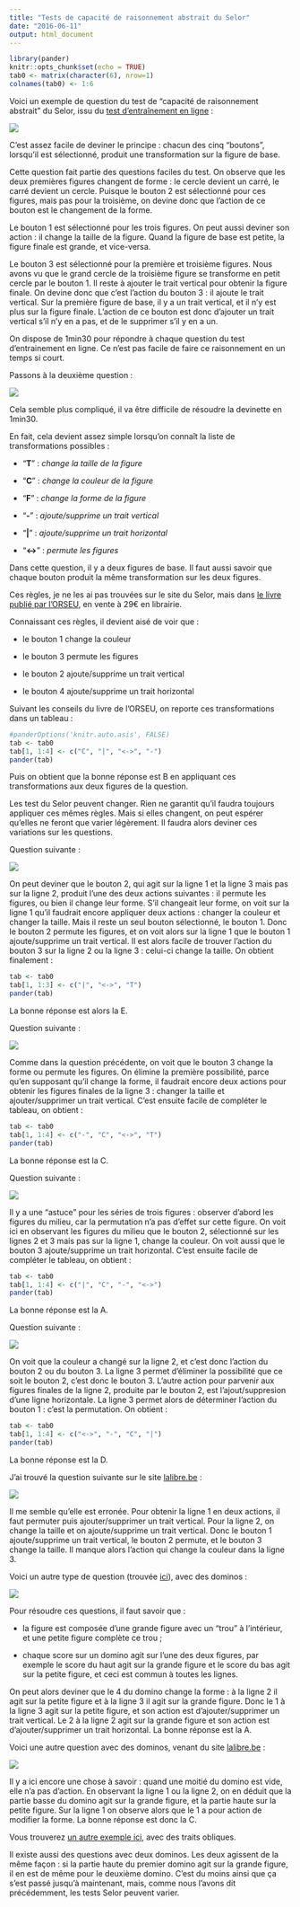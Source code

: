 ```yaml
---
title: "Tests de capacité de raisonnement abstrait du Selor"
date: "2016-06-11"
output: html_document
---
```


```r
library(pander)
knitr::opts_chunk$set(echo = TRUE)
tab0 <- matrix(character(6), nrow=1)
colnames(tab0) <- 1:6
```


Voici un exemple de question du test de "capacité de raisonnement abstrait" du Selor, issu du [test d'entraînement en ligne](http://www.selor.be/fr/tests/tests-sur-pc/capacit%C3%A9-de-raisonnement-abstrait/) :

![](./assets/img/q1.png)

C'est assez facile de deviner le principe : chacun des cinq "boutons", lorsqu'il est sélectionné, produit une transformation sur la figure de base. 

Cette question fait partie des questions faciles du test. On observe que les deux premières figures changent de forme : le cercle devient un carré, le carré devient un cercle. Puisque le bouton 2 est sélectionné pour ces figures, mais pas pour la troisième, on devine donc que l'action de ce bouton est le changement de la forme.

Le bouton 1 est sélectionné pour les trois figures. On peut aussi deviner son action : il change la taille de la figure. Quand la figure de base est petite, la figure finale est grande, et vice-versa.

Le bouton 3 est sélectionné pour la première et troisième figures. Nous avons vu que le grand cercle de la troisième figure se transforme en petit cercle par le bouton 1. Il reste à ajouter le trait vertical pour obtenir la figure finale. On devine donc que c'est l'action du bouton 3 : il ajoute le trait vertical. Sur la première figure de base, il y a un trait vertical, et il n'y est plus sur la figure finale. L'action de ce bouton est donc d'ajouter un trait vertical s'il n'y en a pas, et de le supprimer s'il y en a un.

On dispose de 1min30 pour répondre à chaque question du test d'entrainement en ligne. Ce n'est pas facile de faire ce raisonnement en un temps si court. 

Passons à la deuxième question :

![](./assets/img/q2.png)

Cela semble plus compliqué, il va être difficile de résoudre la devinette en 1min30. 

En fait, cela devient assez simple lorsqu'on connaît la liste de transformations possibles :

- "**T**" : *change la taille de la figure*

- "**C**" : *change la couleur de la figure*

- "**F**" : *change la forme de la figure*

- "**-**" : *ajoute/supprime un trait vertical*

- "**|**" : *ajoute/supprime un trait horizontal*

- "**<->**" : *permute les figures*

Dans cette question, il y a deux figures de base. Il faut aussi savoir que chaque bouton produit la même transformation sur les deux figures.

Ces règles, je ne les ai pas trouvées sur le site du Selor, mais dans [le livre publié par l'ORSEU](http://www.orseu-concours.com/blog/preparation-au-test-de-raisonnement-abstrait-du-selor-ce-quil-faut-savoir/), en vente à 29€ en librairie. 

Connaissant ces règles, il devient aisé de voir que :

- le bouton 1 change la couleur

- le bouton 3 permute les figures

- le bouton 2 ajoute/supprime un trait vertical

- le bouton 4 ajoute/supprime un trait horizontal

Suivant les conseils du livre de l'ORSEU, on reporte ces transformations dans un tableau :

```r
#panderOptions('knitr.auto.asis', FALSE)
tab <- tab0
tab[1, 1:4] <- c("C", "|", "<->", "-")
pander(tab)
```

Puis on obtient que la bonne réponse est B en appliquant ces transformations aux deux  figures de la question.

Les test du Selor peuvent changer. Rien ne garantit qu'il faudra toujours appliquer ces mêmes règles. Mais si elles changent, on peut espérer qu'elles ne feront que varier légèrement. Il faudra alors deviner ces variations sur les questions.


Question suivante :

![](./assets/img/q3.png)

On peut deviner que le bouton 2, qui agit sur la ligne 1 et la ligne 3 mais pas sur la ligne 2, produit l'une des deux actions suivantes : il permute les figures, ou bien il change leur forme. S'il changeait leur forme, on voit sur la ligne 1 qu'il faudrait encore appliquer deux actions : changer la couleur et changer la taille. Mais il reste un seul bouton sélectionné, le bouton 1. Donc le bouton 2 permute les figures, et on voit alors sur la ligne 1 que le bouton 1 ajoute/supprime un trait vertical. Il est alors facile de trouver l'action du bouton 3 sur la ligne 2 ou la ligne 3 : celui-ci change la taille. On obtient finalement :

```r
tab <- tab0
tab[1, 1:3] <- c("|", "<->", "T")
pander(tab)
```

La bonne réponse est alors la E.


Question suivante :

![](./assets/img/q4.png)

Comme dans la question précédente, on voit que le bouton 3 change la forme ou permute les figures. On élimine la première possibilité, parce qu'en supposant qu'il change la forme, il faudrait encore deux actions pour obtenir les figures finales de la ligne 3 : changer la taille et ajouter/supprimer un trait vertical. C'est ensuite facile de compléter le tableau, on obtient :


```r
tab <- tab0
tab[1, 1:4] <- c("-", "C", "<->", "T")
pander(tab)
```

La bonne réponse est la C.

Question suivante :

![](./assets/img/q5.png)

Il y a une "astuce" pour les séries de trois figures : observer d'abord les figures du milieu, car la permutation n'a pas d'effet sur cette figure. On voit ici en observant les figures du milieu que le bouton 2, sélectionné sur les lignes 2 et 3 mais pas sur la ligne 1, change la couleur. On voit aussi que le bouton 3 ajoute/supprime un trait horizontal. C'est ensuite facile de compléter le tableau, on obtient :

```r
tab <- tab0
tab[1, 1:4] <- c("|", "C", "-", "<->")
pander(tab)
```

La bonne réponse est la A.

Question suivante :

![](./assets/img/q6.png)

On voit que la couleur a changé sur la ligne 2, et c'est donc l'action du bouton 2 ou du bouton 3. La ligne 3 permet d'éliminer la possibilité que ce soit le bouton 2, c'est donc le bouton 3. L'autre action pour parvenir aux figures finales de la ligne 2, produite par le bouton 2, est l'ajout/suppresion d'une ligne horizontale. La ligne 3 permet alors de déterminer l'action du bouton 1 : c'est la permutation. On obtient :


```r
tab <- tab0
tab[1, 1:4] <- c("<->", "-", "C", "|")
pander(tab)
```

La bonne réponse est la D.

J'ai trouvé la question suivante sur le site [lalibre.be](http://www.lalibre.be/actu/belgique/l-hecatombe-lors-des-tests-abstraits-du-selor-52bd03cc35701baedaaa1ea8) :

![](./assets/img/qLalibre2.png)

Il me semble qu'elle est erronée. Pour obtenir la ligne 1 en deux actions, il faut permuter puis ajouter/supprimer un trait vertical. Pour la ligne 2, on change la taille et on ajoute/supprime un trait vertical. Donc le bouton 1 ajoute/supprime un trait vertical, le bouton 2 permute, et le bouton 3 change la taille. Il manque alors l'action qui change la couleur dans la ligne 3.

Voici un autre type de question (trouvée [ici](http://www.orseu-concours.com/blog/preparation-au-test-de-raisonnement-abstrait-du-selor-ce-quil-faut-savoir/)), avec des dominos : 

![](./assets/img/qOrseu.png)

Pour résoudre ces questions, il faut savoir que : 

- la figure est composée d'une grande figure avec un "trou" à l'intérieur, et une petite figure complète ce trou ;

- chaque score sur un domino agit sur l'une des deux figures, par exemple le score du haut agit sur la grande figure et le score du bas agit sur la petite figure, et ceci est commun à toutes les lignes.

On peut alors deviner que le 4 du domino change la forme : à la ligne 2 il agit sur la petite figure et à la ligne 3 il agit sur la grande figure. Donc le 1 à la ligne 3 agit sur la petite figure, et son action est d'ajouter/supprimer un trait vertical. Le 2 à la ligne 2 agit sur la grande figure et son action est d'ajouter/supprimer un trait horizontal. La bonne réponse est la A.

Voici une autre question avec des dominos, venant du site [lalibre.be](http://www.lalibre.be/actu/belgique/l-hecatombe-lors-des-tests-abstraits-du-selor-52bd03cc35701baedaaa1ea8) :

![](./assets/img/qLalibre1.png)

Il y a ici encore une chose à savoir : quand une moitié du domino est vide, elle n'a pas d'action. En observant la ligne 1 ou la ligne 2, on en déduit que la partie basse du domino agit sur la grande figure, et la partie haute sur la petite figure. Sur la ligne 1 on observe alors que le 1 a pour action de modifier la forme. La bonne réponse est donc la C.

Vous trouverez [un autre exemple ici](https://aurian2012.wordpress.com/2013/12/28/conseils-pour-le-passage-de-la-phase-1-de-laccession-au-niveau-a-dans-ladministration-federale-belge/comment-page-1/), avec des traits obliques.

Il existe aussi des questions avec deux dominos. Les deux agissent de la même façon : si la partie haute du premier domino agit sur la grande figure, il en est de même pour le deuxième domino. C'est du moins ainsi que ça s'est passé jusqu'à maintenant, mais, comme nous l'avons dit précédemment, les tests Selor peuvent varier.

